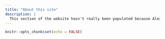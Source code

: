 ---
title: "About this site"
description: |
  This section of the website hasn't really been populated because Alex realized that he should probably stop working on the optional assignment for this class and instead start working on the required lecture he needs to write for a class. He suggests you do an about-face from the about section and instead look at something more interesting.
---

```{r setup, include=FALSE}
knitr::opts_chunk$set(echo = FALSE)
```


